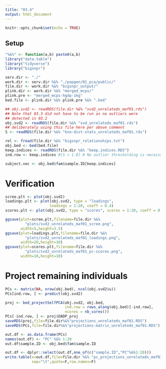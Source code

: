 ```yaml
---
title: "03.4"
output: html_document
---
```


```r
knitr::opts_chunk$set(echo = TRUE)
```

## Setup

```r

"%&%" <- function(a,b) paste0(a,b)
library("data.table")
library("tidyverse")
library("bigsnpr")

serv.dir <- "./"
work.dir <- serv.dir %&% "./popgen/01_pca/public/"
file.dir <- work.dir %&% "bigsnpr_output/"
plink.dir <- work.dir %&% "merged_mcps/"
plink.pre <- "merged_mcps-hgdp-1kg"
bed.file <- plink.dir %&% plink.pre %&% ".bed"

## obj.svd2 <- readRDS(file.dir %&% "svd2_unrelateds_maf01.rds") 
## Note that 03.3 did not have to be run as no outliers were 
## detected in 03.2
obj.svd2 <- readRDS(file.dir %&% "svd_unrelateds_maf01.rds") 
## deliberately using this file here per above comment
S <- readRDS(file.dir %&% "knn-dist-stats_unrelateds_maf01.rds")
```

```r
rel <- fread(file.dir %&% "bigsnpr_relationships.txt")
obj.bed <- bed(bed.file)
keep.indices <- readRDS(file.dir %&% "keep.indices.RDS")
ind.row <- keep.indices #[S < 1.0] # No outlier thresholding is necessary here

subject.vec <- obj.bed$fam$sample.ID[keep.indices]
```

# Verification

```r
scree.plt <- plot(obj.svd2)
loadings.plt <- plot(obj.svd2, type = "loadings", 
                    loadings = 1:20, coeff = 0.4)
scores.plt <- plot(obj.svd2, type = "scores", scores = 1:20, coeff = 0.4)
```


```r

ggsave(plot=scree.plt,filename=file.dir %&%
         "plots/svd2_unrelateds_maf01_scree.png",
       width=5,height=3.5)
ggsave(plot=loadings.plt,filename=file.dir %&%
         "plots/svd2_unrelateds_maf01_loadings.png",
       width=20,height=10)
ggsave(plot=scores.plt,filename=file.dir %&%
         "plots/svd2_unrelateds_maf01_pc-scores.png",
       width=10,height=10)
```


# Project remaining individuals

```r
PCs <- matrix(NA, nrow(obj.bed), ncol(obj.svd2$u))
PCs[ind.row, ] <- predict(obj.svd2)

proj <- bed_projectSelfPCA(obj.svd2, obj.bed,
                           ind.row = rows_along(obj.bed)[-ind.row],
                           ncores = nb_cores())
PCs[-ind.row, ] <- proj$OADP_proj
saveRDS(proj,file=file.dir%&%"projections_unrelateds_maf01.RDS")
saveRDS(PCs,file=file.dir%&%"projections-matrix_unrelateds_maf01.RDS")
```


```r
out.df <- as.data.frame(PCs)
names(out.df) <- "PC" %&% 1:20
out.df$sample.ID <- obj.bed$fam$sample.ID

out.df <- dplyr::select(out.df,one_of(c("sample.ID","PC"%&%1:20)))
write.table(x=out.df,file=file.dir %&% "pc_projections_unrelateds_maf01.txt",
            sep="\t",quote=F,row.names=F)
```

